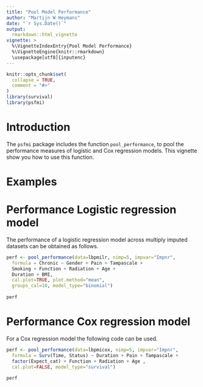 ```yaml
---
title: "Pool Model Performance"
author: "Martijn W Heymans"
date: "`r Sys.Date()`"
output:
  rmarkdown::html_vignette
vignette: >
  %\VignetteIndexEntry{Pool Model Performance}
  %\VignetteEngine{knitr::rmarkdown}
  \usepackage[utf8]{inputenc}
---
```


```r
knitr::opts_chunk$set(
  collapse = TRUE,
  comment = "#>"
)
library(survival)
library(psfmi)
```

# Introduction

The `psfmi` package includes the function `pool_performance`, to pool the performance 
measures of logistic and Cox regression models. This vignette show you how to use this function.

# Examples 

# Performance Logistic regression model

The performance of a logistic regression model across multiply imputed datasets can be obtained 
as follows. 

```r

perf <- pool_performance(data=lbpmilr, nimp=5, impvar="Impnr", 
  formula = Chronic ~ Gender + Pain + Tampascale + 
  Smoking + Function + Radiation + Age + 
  Duration + BMI, 
  cal.plot=TRUE, plot.method="mean", 
  groups_cal=10, model_type="binomial")
  
perf

``` 

# Performance Cox regression model

For a Cox regression model the following code can be used.

```r

perf <- pool_performance(data=lbpmicox, nimp=5, impvar="Impnr", 
  formula = Surv(Time, Status) ~ Duration + Pain + Tampascale + 
  factor(Expect_cat) + Function + Radiation + Age , 
  cal.plot=FALSE, model_type="survival")
  
perf

```  
